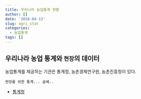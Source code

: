 ```yaml
---
title: 우리나라 농업통계 현황
author: []
date: '2018-04-13'
slug: agri_stat
categories:
  - 농업통계
tags: []
---
```


## 우리나라 농업 통계와 `현장`의 데이터 
농업통계를 제공하는 기관은 통계청, 농촌경제연구원, 농촌진흥청이 있다. 

    현장를 위한 통계... 글쎄..

* [통계청](https://kostat.go.kr)
